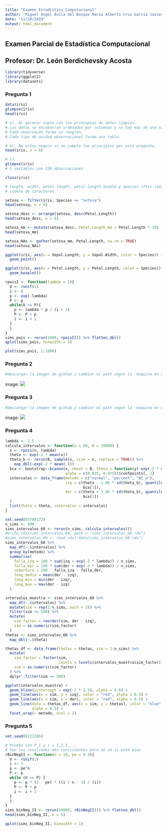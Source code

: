 ```yaml
---
title: "Examen_Estadística_Computacional"
author: "Miguel Ángel Ávila del Bosque Mario Alberto Cruz García Javier Valencia Goujón"
date: "11/10/2019"
output: html_document
---
```

## Examen Parcial de Estadística Computacional
## Profesor: Dr. León Berdichevsky Acosta

```r
library(tidyverse)
library(ggplot2)
library(datasets)
```

### Pregunta 1
```r
data(iris)
glimpse(iris)
head(iris)

# a). Al parecer cuple con los principios de datos limpios. 
# Los datos se encuentran ordenados por columnas y no hay más de una variable en una columna.
# Cada observacón forma un renglón.
# Cada tipo de unidad observacional forma una tabla.

# b). No estoy seguro si no cumple los principios por esta pregunta.
head(iris, n = 6)

# c).
glimpse(iris)
# 5 variables con 150 observaciones.

class(iris)

# length, width, petal.lenght, petal.length double y species <ftc> similar a 
# cadena de caracteres.

setosa <- filter(iris, Species == "setosa")
head(setosa, n = 6)

setosa_desc <- arrange(setosa, desc(Petal.Length))
head(setosa_desc, n = 6)

setosa_mm <- mutate(setosa_desc, Petal.Length_mm = Petal.Length * 10)
head(setosa_mm)

setosa_NAs <- gather(setosa_mm, Petal.Length, na.rm = TRUE)
head(setosa_NAs)

ggplot(iris, aes(x = Sepal.Length, y = Sepal.Width, color = Species)) +
  geom_point()

ggplot(iris, aes(x = Petal.Length, y = Petal.Length, color = Species)) +
  geom_boxplot()

rpoisI <- function(lambda = 1){
  U <- runif(1)
  i <- 0
  p <- exp(-lambda)
  P <- p
  while(U >= P){
    p <- lambda * p / (i + 1)
    P <- P + p
    i <- i + 1
  }
  i
}
sims_pois <- rerun(1000, rpoisI()) %>% flatten_dbl()
qplot(sims_pois, binwidth = 1)

plot(sims_pois, 1:1000)
```

### Pregunta 2
```r
#descargar la imagen de github y cambiar el path segun la  maquina en que se corra
```
image: ![](/Users/valen/Documents/Maestria-Data-Science/Estadistica Computacional/Archivos Javier/ExamenPregunta_2.png)

### Pregunta 3
```r
#descargar la imagen de github y cambiar el path segun la  maquina en que se corra
```
image: ![](/Users/valen/Documents/Maestria-Data-Science/Estadistica Computacional/Archivos Javier/ExamenPregunta_3.png)

### Pregunta 4
```r
lambda <- 2.5
calcula_intervalos <- function(n = 60, B = 10000) {
  x <- rpois(n, lambda)
  theta <- exp(-2 * mean(x))
  theta_b <- rerun(B, sample(x, size = n, replace = TRUE)) %>% 
    map_dbl(~exp(-2 * mean(.)))
  bca <- bootstrap::bcanon(x, nboot = B, theta = function(y) exp(-2 * mean(y)), 
                           alpha = c(0.025, 0.975))$confpoints[, 2]
  intervalos <- data_frame(metodo = c("normal", "percent", "BC_a"), 
                           izq = c(theta - 1.96 * sd(theta_b), quantile(theta_b, probs = 0.025), 
                                   bca[1]),
                           der = c(theta + 1.96 * sd(theta_b), quantile(theta_b, probs = 0.975), 
                                   bca[2])
  )
  list(theta = theta, intervalos = intervalos)
}

set.seed(83789173)
n_sims <- 500
sims_intervalos_60 <- rerun(n_sims, calcula_intervalos()) 
#write_rds(sims_intervalos_60, path = "sims_intervalos_60.rds") 
#sims_intervalos_60 <- read_rds("data/sims_intervalos_60.rds")
sims_intervalos_60 %>% 
  map_df(~.$intervalos) %>% 
  group_by(metodo) %>%
  summarise(
    falla_izq = 100 * sum(izq > exp(-2 * lambda)) / n_sims, 
    falla_der = 100 * sum(der < exp(-2 * lambda)) / n_sims, 
    cobertura = 100 - falla_izq - falla_der, 
    long_media = mean(der - izq),
    long_min = min(der - izq),
    long_max = max(der - izq)
  )

intervalos_muestra <- sims_intervalos_60 %>% 
  map_df(~.$intervalos) %>% 
  mutate(sim = rep(1:n_sims, each = 3)) %>% 
  filter(sim <= 500) %>% 
  mutate(
    sim_factor = reorder(sim, der - izq), 
    sim = as.numeric(sim_factor)
  )
thetas <- sims_intervalos_60 %>% 
  map_dbl(~.$theta) 

thetas_df <- data_frame(thetas = thetas, sim = 1:n_sims) %>% 
  mutate(
    sim_factor = factor(sim, 
                        levels = levels(intervalos_muestra$sim_factor)), 
    sim = as.numeric(sim_factor)
  ) %>% 
  dplyr::filter(sim <= 500) 

ggplot(intervalos_muestra) +
  geom_hline(yintercept = exp(-2 * 2.5), alpha = 0.6) +
  geom_line(aes(x = sim, y = izq), color = "red", alpha = 0.5) +
  geom_line(aes(x = sim, y = der), color = "red", alpha = 0.5) +
  geom_line(data = thetas_df, aes(x = sim, y = thetas), color = "blue", 
            alpha = 0.5) +
  facet_wrap(~ metodo, ncol = 1)
```

### Pregunta 5
```r
set.seed(6221285)

# Prueba con P_i y i = 1,2,3,...
# Son los resultados más consistentes pero no sé si esté bien
rBinNegII <- function(n = 10, pe = 0.3){
  U <- runif(1)
  i <- 1
  p <- pe^n
  P <- p
  while (U >= P) {
    p <- p * (1 - pe) * ((i + n - 1) / (i))
    P <- P + p
    i <- i + 1
  }
  i
}
sims_binNeg_II <- rerun(10000, rBinNegII()) %>% flatten_dbl()
head(sims_binNeg_II, n = 5)

qplot(sims_binNeg_II, binwidth = 1)
```

